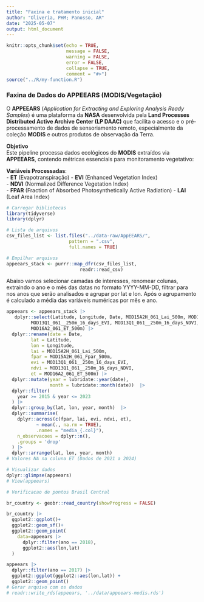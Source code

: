 ```yaml
---
title: "Faxina e tratamento inicial"
author: "Oliveria, PHM; Panosso, AR"
date: "2025-05-07"
output: html_document
---
```


```r
knitr::opts_chunk$set(echo = TRUE,
                      message = FALSE,
                      warning = FALSE,
                      error = FALSE,
                      collapse = TRUE,
                      comment = "#>")
source("../R/my-function.R")
```

### Faxina de Dados do APPEEARS (MODIS/Vegetação)

O **APPEEARS** (*Application for Extracting and Exploring Analysis Ready Samples*) é uma plataforma da **NASA** desenvolvida pela **Land Processes Distributed Active Archive Center (LP DAAC)** que facilita o acesso e o pré-processamento de dados de sensoriamento remoto, especialmente da coleção **MODIS** e outros produtos de observação da Terra.

**Objetivo**\
Este pipeline processa dados ecológicos do **MODIS** extraídos via **APPEEARS**, contendo métricas essenciais para monitoramento vegetativo:

**Variáveis Processadas**:\
- **ET** (Evapotranspiração) - **EVI** (Enhanced Vegetation Index)\
- **NDVI** (Normalized Difference Vegetation Index)\
- **FPAR** (Fraction of Absorbed Photosynthetically Active Radiation) - **LAI** (Leaf Area Index)

```r
# Carregar bibliotecas
library(tidyverse)
library(dplyr)

# Lista de arquivos
csv_files_list <- list.files("../data-raw/AppEEARS/", 
                       pattern = ".csv", 
                       full.names = TRUE)

# Empilhar arquivos 
appeears_stack <- purrr::map_dfr(csv_files_list, 
                           readr::read_csv)
```

Abaixo vamos selecionar camadas de interesses, renomear colunas, extraindo o ano e o mês das datas no formato YYYY-MM-DD, filtrar para nos anos que serão analisados e agrupar por lat e lon. Após o agrupamento é calculado a média das variáveis numéricas por mês e ano.

```r
appeears <- appeears_stack |> 
   dplyr::select(Latitude, Longitude, Date, MOD15A2H_061_Lai_500m, MOD15A2H_061_Fpar_500m, 
         MOD13Q1_061__250m_16_days_EVI, MOD13Q1_061__250m_16_days_NDVI, 
         MOD16A2_061_ET_500m) |>
  dplyr::rename(date = Date,
         lat = Latitude,
         lon = Longitude,
         lai = MOD15A2H_061_Lai_500m,
         fpar = MOD15A2H_061_Fpar_500m,
         evi = MOD13Q1_061__250m_16_days_EVI,
         ndvi = MOD13Q1_061__250m_16_days_NDVI,
         et = MOD16A2_061_ET_500m) |> 
  dplyr::mutate(year = lubridate::year(date),
                month = lubridate::month(date))  |> 
  dplyr::filter(
    year >= 2015 & year <= 2023
  ) |> 
  dplyr::group_by(lat, lon, year, month)  |> 
  dplyr::summarise(
    dplyr::across(c(fpar, lai, evi, ndvi, et), 
           ~ mean(., na.rm = TRUE),
           .names = "media_{.col}"),
    n_observacoes = dplyr::n(),
    .groups = 'drop'
  ) |> 
  dplyr::arrange(lat, lon, year, month)
# Valores NA na coluna ET (Dados de 2021 a 2024)

# Visualizar dados
dplyr::glimpse(appeears)
# View(appeears)
```

```r
# Verificacao de pontos Brasil Central

br_country <- geobr::read_country(showProgress = FALSE)

br_country |> 
  ggplot2::ggplot()+
  ggplot2::geom_sf()+
  ggplot2::geom_point(
    data=appeears |> 
      dplyr::filter(ano == 2018), 
      ggplot2::aes(lon,lat)
  )

appeears |> 
  dplyr::filter(ano == 2017) |> 
  ggplot2::ggplot(ggplot2::aes(lon,lat)) +
  ggplot2::geom_point()
# Gerar arquivo com os dados
# readr::write_rds(appeears, '../data/appeears-modis.rds')
```


